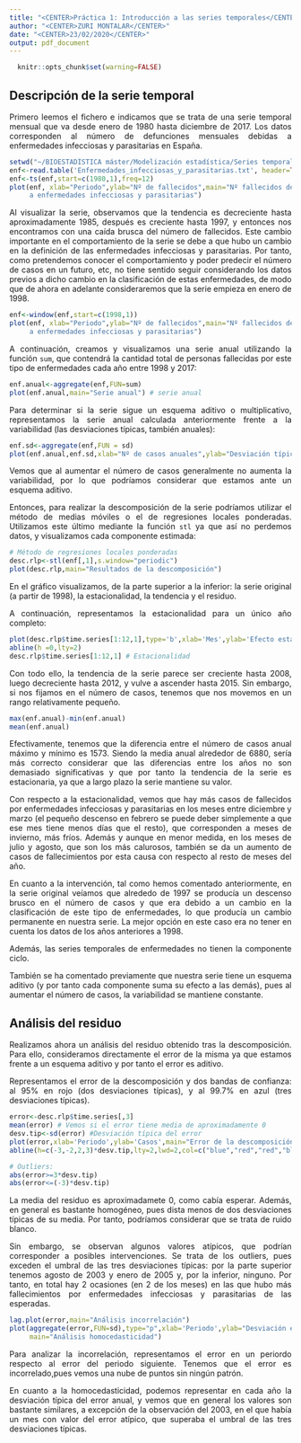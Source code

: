 ---
title: "<CENTER>Práctica 1: Introducción a las series temporales</CENTER>"
author: "<CENTER>ZURI MONTALAR</CENTER>"
date: "<CENTER>23/02/2020</CENTER>"
output: pdf_document
---

```{r global_options, include=FALSE}
  knitr::opts_chunk$set(warning=FALSE)
```

## Descripción de la serie temporal

<div style="text-align: justify">
Primero leemos el fichero e indicamos que se trata de una serie temporal mensual que va desde enero de 1980 hasta diciembre de 2017. Los datos corresponden al número de defunciones mensuales debidas a enfermedades infecciosas y parasitarias en España.

```{r cargo datos,fig.align="center"}
setwd("~/BIOESTADÍSTICA máster/Modelización estadística/Series temporales/Practicas/practica1-st")
enf<-read.table('Enfermedades_infecciosas_y_parasitarias.txt', header=TRUE) 
enf<-ts(enf,start=c(1980,1),freq=12)
plot(enf, xlab="Periodo",ylab="Nº de fallecidos",main="Nº fallecidos debido
     a enfermedades infecciosas y parasitarias")
```

\newpage 
<div style="text-align: justify">

Al visualizar la serie, observamos que la tendencia es decreciente hasta aproximadamente 1985, después es creciente hasta 1997, y entonces nos encontramos con una caída brusca del número de fallecidos. Este cambio importante en el comportamiento de la serie se debe a que hubo un cambio en la definición de las enfermedades infecciosas y parasitarias. Por tanto, como pretendemos conocer el comportamiento y poder predecir el número de casos en un futuro, etc, no tiene sentido seguir considerando los datos previos a dicho cambio en la clasificación de estas enfermedades, de modo que de ahora en adelante consideraremos que la serie empieza en enero de 1998.


```{r nuevoPlot,fig.align="center"}
enf<-window(enf,start=c(1998,1))
plot(enf, xlab="Periodo",ylab="Nº de fallecidos",main="Nº fallecidos debido
     a enfermedades infecciosas y parasitarias")
```
<div style="text-align: justify">
A continuación, creamos y visualizamos una serie anual utilizando la función `sum`, que contendrá la cantidad total de personas fallecidas por este tipo de enfermedades cada año entre 1998 y 2017:


```{r anual,fig.align="center"}
enf.anual<-aggregate(enf,FUN=sum)
plot(enf.anual,main="Serie anual") # serie anual
```

<div style="text-align: justify">
Para determinar si la serie sigue un esquema aditivo o multiplicativo, representamos la serie anual calculada anteriormente frente a la variabilidad (las desviaciones típicas, también anuales):

```{r esquema,fig.align="center"}
enf.sd<-aggregate(enf,FUN = sd)
plot(enf.anual,enf.sd,xlab="Nº de casos anuales",ylab="Desviación típica")
```
<div style="text-align: justify">
Vemos que al aumentar el número de casos generalmente no aumenta la variabilidad, por lo que podríamos considerar que estamos ante un esquema aditivo.

Entonces, para realizar la descomposición de la serie podríamos utilizar el método de medias móviles o el de regresiones locales ponderadas. Utilizamos este último mediante la función `stl` ya que así no perdemos datos, y visualizamos cada componente estimada:

```{r descomposicion,fig.align="center"}

# Método de regresiones locales ponderadas
desc.rlp<-stl(enf[,1],s.window="periodic")
plot(desc.rlp,main="Resultados de la descomposición")

```
<!-- # Método de medias móviles: -->
<!-- # desc.med.mov<-decompose(enf,type="additive") -->
<!-- # plot(desc.med.mov) -->
<!-- #names(desc.med.mov) -->

<!-- ts.plot(enf, -->
<!--         desc.med.mov$trend, -->
<!--         plot.type = "single", -->
<!--         col = 1:2, -->
<!--         lwd = c(1, 2), -->
<!--         xlab = 'Periodo') # Tendencia -->
<!-- legend("topright", -->
<!--        legend = c('Original', 'Tendencia'), -->
<!--        col = c(1, 2), -->
<!--        lty = c(1, 1)) -->

<!-- ts.plot(enf,desc.rlp$time.series[, "trend"], -->
<!--         plot.type = "single", -->
<!--         col = 1:2, -->
<!--         lwd = c(1, 2), -->
<!--         xlab = 'Periodo') # Tendencia -->
<!-- legend("topright", -->
<!--        legend = c('Original', 'Tendencia'), -->
<!--        col = c(1, 2), -->
<!--        lty = c(1, 1))      -->

<div style="text-align: justify">
En el gráfico visualizamos, de la parte superior a la inferior: la serie original (a partir de 1998), la estacionalidad, la tendencia y el residuo.


A continuación, representamos la estacionalidad para un único año completo:

```{r estacionalidad,fig.align="center"}
plot(desc.rlp$time.series[1:12,1],type='b',xlab='Mes',ylab='Efecto estacional')
abline(h =0,lty=2)
desc.rlp$time.series[1:12,1] # Estacionalidad
```

<!-- # # Con el método de medias móviles: -->
<!-- # plot(desc.med.mov$figure,type='b',xlab='Mes',ylab='Efecto estacional') -->
<!-- # abline(h=1,lty=2) -->
<!-- # desc.med.mov$figure #estacionalidad -->

<!-- ```{r analisis} -->
<!-- boxplot((enf-mean(enf))~cycle(enf),outline=FALSE) -->
<!-- tapply(enf-mean(enf),cycle(enf),mean) -->
<!-- ``` -->
<div style="text-align: justify">
Con todo ello, la tendencia de la serie parece ser creciente hasta 2008, luego decreciente hasta 2012, y vulve a ascender hasta 2015. Sin embargo, si nos fijamos en el número de casos, tenemos que nos movemos en un rango relativamente pequeño.

```{r minmax}
max(enf.anual)-min(enf.anual)
mean(enf.anual)
```
<div style="text-align: justify">
Efectivamente, tenemos que la diferencia entre el número de casos anual máximo y mínimo es 1573. Siendo la media anual alrededor de 6880, sería más correcto considerar que las diferencias entre los años no son demasiado significativas y que por tanto la tendencia de la serie es estacionaria, ya que a largo plazo la serie mantiene su valor.

Con respecto a la estacionalidad, vemos que hay más casos de fallecidos por enfermedades infecciosas y parasitarias en los meses entre diciembre y marzo (el pequeño descenso en febrero se puede deber simplemente a que ese mes tiene menos días que el resto), que corresponden a meses de invierno, más fríos. Además y aunque en menor medida, en los meses de julio y agosto, que son los más calurosos, también se da un aumento de casos de fallecimientos por esta causa con respecto al resto de meses del año.

En cuanto a la intervención, tal como hemos comentado anteriormente, en la serie original veíamos que alrededo de 1997 se producía un descenso brusco en el número de casos y que era debido a un cambio en la clasificación de este tipo de enfermedades, lo que producía un cambio permanente en nuestra serie. La mejor opción en este caso era no tener en cuenta los datos de los años anteriores a 1998.

Además, las series temporales de enfermedades no tienen la componente ciclo.

También se ha comentado previamente que nuestra serie tiene un esquema aditivo (y por tanto cada componente suma su efecto a las demás), pues al aumentar el número de casos, la variabilidad se mantiene constante.

## Análisis del residuo
<div style="text-align: justify">
Realizamos ahora un análisis del residuo obtenido tras la descomposición. Para ello, consideramos directamente el error de la misma ya que estamos frente a un esquema aditivo y por tanto el error es aditivo.

Representamos el error de la descomposición y dos bandas de confianza: al 95% en rojo (dos desviaciones típicas), y al 99.7% en azul (tres desviaciones típicas).

```{r residuo,fig.align="center"}
error<-desc.rlp$time.series[,3]
mean(error) # Vemos si el error tiene media de aproximadamente 0
desv.tip<-sd(error) #Desviación típica del error
plot(error,xlab='Periodo',ylab='Casos',main="Error de la descomposición",ylim=c(-110,150))
abline(h=c(-3,-2,2,3)*desv.tip,lty=2,lwd=2,col=c("blue","red","red","blue"))

# Outliers:
abs(error>=3*desv.tip)
abs(error<=(-3)*desv.tip)

```
<div style="text-align: justify">
La media del residuo es aproximadamete 0, como cabía esperar. Además, en general es bastante homogéneo, pues dista menos de dos desviaciones típicas de su media. Por tanto, podríamos considerar que se trata de ruido blanco.

Sin embargo, se observan algunos valores atípicos, que podrían corresponder a posibles intervenciones. Se trata de los outliers, pues exceden el umbral de las tres desviaciones típicas: por la parte superior tenemos agosto de 2003 y enero de 2005 y, por la inferior, ninguno. Por tanto, en total hay 2 ocasiones (en 2 de los meses) en las que hubo más fallecimientos por enfermedades infecciosas y parasitarias de las esperadas.


```{r incorrelacionYhomocedasticidad,fig.align="center"}
lag.plot(error,main="Análisis incorrelación")
plot(aggregate(error,FUN=sd),type="p",xlab='Periodo',ylab="Desviación estándar",
     main="Análisis homocedasticidad")
```


<!-- plot(aggregate(error,FUN=mad),type="p",xlab='Periodo',ylab="Desviación mediana absoluta",main="Análisis homocedasticidad") -->

<div style="text-align: justify">
Para analizar la incorrelación, representamos el error en un periordo respecto al error del periodo siguiente. Tenemos que el error es incorrelado,pues vemos una nube de puntos sin ningún patrón.

En cuanto a la homocedasticidad, podemos representar en cada año la desviación típica del error anual, y vemos que en general los valores son bastante similares, a excepción de la observación del 2003, en el que había un mes con valor del error atípico, que superaba el umbral de las tres desviaciones típicas.





